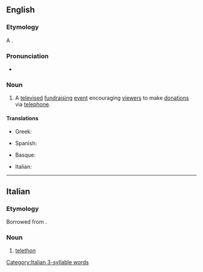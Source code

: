 {{also|téléthon}}
==English==

===Etymology===
A {{blend|en|telephone|marathon|nocap=1}}.

===Pronunciation===
* {{a|UK}} {{IPA|en|/ˈtɛl.əˌθɒn/}}

===Noun===
{{en-noun}}

# A [[televise]]d [[fundraising]] [[event]] encouraging [[viewer]]s to make [[donation]]s via [[telephone]].

====Translations====
{{trans-top|television event}}
* Greek: {{t+|el|τηλεμαραθώνιος|m}}
{{trans-mid}}
* Spanish: {{t+|es|teletón|m}}
{{trans-bottom}}

{{checktrans-top}}
* Basque: {{t-check|eu|teletoi}}
{{trans-mid}}
* Italian: {{t-check|it|teletono}}
{{trans-bottom}}

----

==Italian==

===Etymology===
Borrowed from {{bor|it|en|telethon}}.

===Noun===
{{it-noun|m|-}}

# [[#English|telethon]]

[[Category:Italian 3-syllable words]]